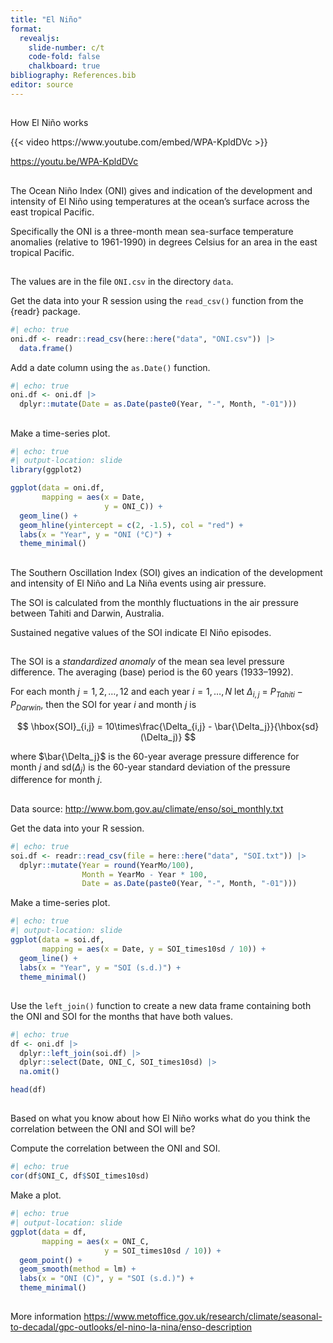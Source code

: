 ```yaml
---
title: "El Niño"
format:
  revealjs:
    slide-number: c/t
    code-fold: false
    chalkboard: true
bibliography: References.bib
editor: source
---
```



## 

How El Niño works

{{< video https://www.youtube.com/embed/WPA-KpldDVc >}}

<https://youtu.be/WPA-KpldDVc>

##

The Ocean Niño Index (ONI) gives and indication of the development and intensity of El Niño using temperatures at the ocean's surface across the east tropical Pacific.

Specifically the ONI is a three-month mean sea-surface temperature anomalies (relative to 1961-1990) in degrees Celsius for an area in the east tropical Pacific. 

##

The values are in the file `ONI.csv` in the directory `data`. 

Get the data into your R session using the `read_csv()` function from the {readr} package.

```r
#| echo: true
oni.df <- readr::read_csv(here::here("data", "ONI.csv")) |>
  data.frame()
```
Add a date column using the `as.Date()` function.

```r
#| echo: true
oni.df <- oni.df |>
  dplyr::mutate(Date = as.Date(paste0(Year, "-", Month, "-01")))
```

##

Make a time-series plot.

```r
#| echo: true
#| output-location: slide
library(ggplot2)

ggplot(data = oni.df,
       mapping = aes(x = Date, 
                     y = ONI_C)) +
  geom_line() +
  geom_hline(yintercept = c(2, -1.5), col = "red") +
  labs(x = "Year", y = "ONI (°C)") +
  theme_minimal()
```

##

The Southern Oscillation Index (SOI) gives an indication of the development and intensity of El Niño and La Niña events using air pressure. 

The SOI is calculated from the monthly fluctuations in the air pressure between Tahiti and Darwin, Australia.

Sustained negative values of the SOI indicate El Niño episodes.

##

The SOI is a _standardized anomaly_ of the mean sea level pressure difference. The averaging (base) period is the 60 years (1933–1992).

For each month $j = 1,2, \ldots, 12$ and each year $i = 1, \ldots, N$ let $\Delta_{i,j}$ = $P_{Tahiti} - P_{Darwin}$, then the SOI for year $i$ and month $j$ is

$$
\hbox{SOI}_{i,j} = 10\times\frac{\Delta_{i,j} - \bar{\Delta_j}}{\hbox{sd}(\Delta_j)}
$$

where $\bar{\Delta_j}$ is the 60-year average pressure difference for month $j$ and sd($\Delta_j$) is the 60-year standard deviation of the pressure difference for month $j$.

##

Data source: <http://www.bom.gov.au/climate/enso/soi_monthly.txt>

Get the data into your R session.

```r
#| echo: true
soi.df <- readr::read_csv(file = here::here("data", "SOI.txt")) |>
  dplyr::mutate(Year = round(YearMo/100),
                Month = YearMo - Year * 100,
                Date = as.Date(paste0(Year, "-", Month, "-01")))
```

Make a time-series plot.

```r
#| echo: true
#| output-location: slide
ggplot(data = soi.df,
       mapping = aes(x = Date, y = SOI_times10sd / 10)) +
  geom_line() +
  labs(x = "Year", y = "SOI (s.d.)") +
  theme_minimal()
```

## 

Use the `left_join()` function to create a new data frame containing both the ONI and SOI for the months that have both values.

```r
#| echo: true
df <- oni.df |>
  dplyr::left_join(soi.df) |>
  dplyr::select(Date, ONI_C, SOI_times10sd) |>
  na.omit()

head(df)
```

##

Based on what you know about how El Niño works what do you think the correlation between the ONI and SOI will be?

Compute the correlation between the ONI and SOI.

```r
#| echo: true
cor(df$ONI_C, df$SOI_times10sd)
```

Make a plot.
```r
#| echo: true
#| output-location: slide
ggplot(data = df,
       mapping = aes(x = ONI_C, 
                     y = SOI_times10sd / 10)) +
  geom_point() +
  geom_smooth(method = lm) +
  labs(x = "ONI (C)", y = "SOI (s.d.)") +
  theme_minimal()
```

##

More information
<https://www.metoffice.gov.uk/research/climate/seasonal-to-decadal/gpc-outlooks/el-nino-la-nina/enso-description>
